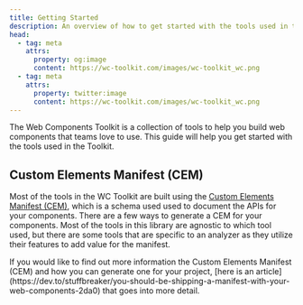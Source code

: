 ```yaml
---
title: Getting Started
description: An overview of how to get started with the tools used in the Web Components Toolkit.
head:
  - tag: meta
    attrs:
      property: og:image
      content: https://wc-toolkit.com/images/wc-toolkit_wc.png
  - tag: meta
    attrs:
      property: twitter:image
      content: https://wc-toolkit.com/images/wc-toolkit_wc.png
---
```



The Web Components Toolkit is a collection of tools to help you build web components that teams love to use. 
This guide will help you get started with the tools used in the Toolkit.

## Custom Elements Manifest (CEM)

Most of the tools in the WC Toolkit are built using the [Custom Elements Manifest (CEM)](https://github.com/webcomponents/custom-elements-manifest), 
which is a schema used used to document the APIs for your components. 
There are a few ways to generate a CEM for your components. 
Most of the tools in this library are agnostic to which tool used, but there are some tools that 
are specific to an analyzer as they utilize their features to add value for the manifest.

<Aside>If you would like to find out more information the Custom Elements Manifest (CEM) and how you can generate one for your project, [here is an article](https://dev.to/stuffbreaker/you-should-be-shipping-a-manifest-with-your-web-components-2da0) that goes into more detail.</Aside>

